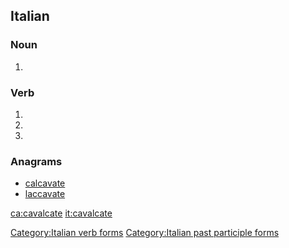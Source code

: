 ==Italian==

===Noun===
{{head|it|plural}} {{g|f}}

# {{plural of|cavalcata|lang=it}}

===Verb===
{{head|it}}

# {{conjugation of|cavalcare||2|p|pres|ind|lang=it}}
# {{conjugation of|cavalcare||2|p|imp|lang=it}}
# {{feminine plural of|cavalcato|lang=it}}

===Anagrams===
* [[calcavate#Italian|calcavate]]
* [[laccavate#Italian|laccavate]]

[[Category:Italian verb forms]]
[[Category:Italian past participle forms]]

[[ca:cavalcate]]
[[it:cavalcate]]